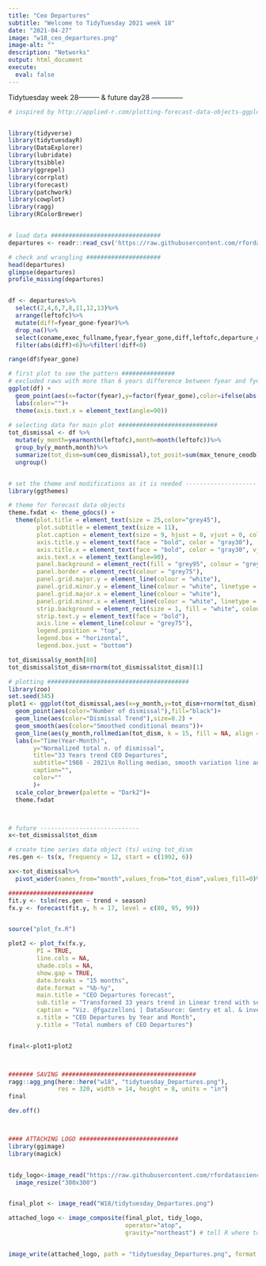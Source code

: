 ```yaml
---
title: "Ceo Departures"
subtitle: "Welcome to TidyTuesday 2021 week 18"
date: "2021-04-27"
image: "w18_ceo_departures.png"
image-alt: ""
description: "Networks"
output: html_document
execute: 
  eval: false
---
```


Tidytuesday week 28--------- & future day28 --------------
```r
# inspired by http://applied-r.com/plotting-forecast-data-objects-ggplot/


library(tidyverse)
library(tidytuesdayR)
library(DataExplorer)
library(lubridate)
library(tsibble)
library(ggrepel)
library(corrplot)
library(forecast)
library(patchwork)
library(cowplot)
library(ragg)
library(RColorBrewer)


# load data ###############################
departures <- readr::read_csv('https://raw.githubusercontent.com/rfordatascience/tidytuesday/master/data/2021/2021-04-27/departures.csv')

# check and wrangling #####################
head(departures)
glimpse(departures)
profile_missing(departures)


df <- departures%>%
  select(2,4,6,7,8,11,12,13)%>%
  arrange(leftofc)%>%
  mutate(diff=fyear_gone-fyear)%>%
  drop_na()%>%
  select(coname,exec_fullname,fyear,fyear_gone,diff,leftofc,departure_code,ceo_dismissal,max_tenure_ceodb)%>%
  filter(abs(diff)<6)%>%filter(!diff<0)

range(df$fyear_gone)

# first plot to see the pattern ###############
# excluded raws with more than 6 years difference between fyear and fyear_gone
ggplot(df) + 
  geom_point(aes(x=factor(fyear),y=factor(fyear_gone),color=ifelse(abs(diff)<6 ,"in bound","out of bound")) )+
  labs(color="")+
  theme(axis.text.x = element_text(angle=90))
  
# selecting data for main plot ############################
tot_dismissal <- df %>%
  mutate(y_month=yearmonth(leftofc),month=month(leftofc))%>%
  group_by(y_month,month)%>%
  summarize(tot_dism=sum(ceo_dismissal),tot_posit=sum(max_tenure_ceodb))%>%
  ungroup()


# set the theme and modifications as it is needed --------------------
library(ggthemes)

# theme for forecast data objects
theme.fxdat <- theme_gdocs() +
  theme(plot.title = element_text(size = 25,color="grey45"),
        plot.subtitle = element_text(size = 11),
        plot.caption = element_text(size = 9, hjust = 0, vjust = 0, colour = "grey50"),
        axis.title.y = element_text(face = "bold", color = "gray30"),
        axis.title.x = element_text(face = "bold", color = "gray30", vjust = -1),
        axis.text.x = element_text(angle=90),
        panel.background = element_rect(fill = "grey95", colour = "grey75"),
        panel.border = element_rect(colour = "grey75"),
        panel.grid.major.y = element_line(colour = "white"),
        panel.grid.minor.y = element_line(colour = "white", linetype = "dotted"),
        panel.grid.major.x = element_line(colour = "white"),
        panel.grid.minor.x = element_line(colour = "white", linetype = "dotted"),
        strip.background = element_rect(size = 1, fill = "white", colour = "grey75"),
        strip.text.y = element_text(face = "bold"),
        axis.line = element_line(colour = "grey75"),
        legend.position = "top",
        legend.box = "horizontal",
        legend.box.just = "bottom")

tot_dismissal$y_month[80]
tot_dismissal$tot_dism+rnorm(tot_dismissal$tot_dism)[1]

# plotting ########################################
library(zoo)
set.seed(345)
plot1 <- ggplot(tot_dismissal,aes(x=y_month,y=tot_dism+rnorm(tot_dism))) + 
  geom_point(aes(color="Number of dismissal"),fill="black")+
  geom_line(aes(color="Dismissal Trend"),size=0.2) +
  geom_smooth(aes(color="Smoothed conditional means"))+
  geom_line(aes(y_month,rollmedian(tot_dism, k = 15, fill = NA, align = "center"),color="Rolling median"),size=0.8)+
  labs(x="Time(Year-Month)",
       y="Normalized total n. of dismissal",
       title="33 Years trend CEO Departures",
       subtitle="1988 - 2021\n Rolling median, smooth variation line and trend",
       caption="",
       color=""
       )+
  scale_color_brewer(palette = "Dark2")+
  theme.fxdat 



# future ----------------------------
x<-tot_dismissal$tot_dism

# create time series data object (ts) using tot_dism
res.gen <- ts(x, frequency = 12, start = c(1992, 6))

xx<-tot_dismissal%>%
  pivot_wider(names_from="month",values_from="tot_dism",values_fill=0)%>%select(-tot_posit,-y_month)

########################
fit.y <- tslm(res.gen ~ trend + season)
fx.y <- forecast(fit.y, h = 17, level = c(80, 95, 99))


source("plot_fx.R")

plot2 <- plot_fx(fx.y,
        PI = TRUE,
        line.cols = NA,
        shade.cols = NA,
        show.gap = TRUE,
        date.breaks = "15 months",
        date.format = "%b-%y",
        main.title = "CEO Departures forecast",
        sub.title = "Transformed 33 years trend in Linear trend with seasonal dummy variables",
        caption = "Viz. @fgazzelloni | DataSource: Gentry et al. & investors.com | TidyTuesday week18",
        x.title = "CEO Departures by Year and Month",
        y.title = "Total numbers of CEO Departures")


final<-plot1+plot2



####### SAVING ######################################
ragg::agg_png(here::here("w18", "tidytuesday_Departures.png"),
              res = 320, width = 14, height = 8, units = "in")
final

dev.off()



#### ATTACHING LOGO ############################ 
library(ggimage)
library(magick)


tidy_logo<-image_read("https://raw.githubusercontent.com/rfordatascience/tidytuesday/master/static/plot_logo.png") %>%
  image_resize("300x300")


final_plot <- image_read("W18/tidytuesday_Departures.png")

attached_logo <- image_composite(final_plot, tidy_logo,
                                 operator="atop",
                                 gravity="northeast") # tell R where to put the logo


image_write(attached_logo, path = "tidytuesday_Departures.png", format = "png") # save final plot

```

